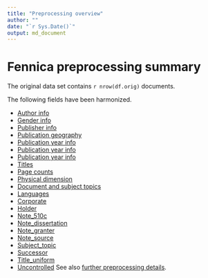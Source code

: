 ```yaml
---
title: "Preprocessing overview"
author: ""
date: "`r Sys.Date()`"
output: md_document
---
```




# Fennica preprocessing summary

The original data set contains `r nrow(df.orig)` documents.

The following fields have been harmonized.

  * [Author info](author_name.md)
  * [Gender info](gender.md)
  * [Publisher info](publisher.md)
  * [Publication geography](publication_place.md)
  * [Publication year info](publication_time.md)
  * [Publication year info](publication_frequency.md)
  * [Publication year info](publication_interval.md)  
  * [Titles](title.md)  
  * [Page counts](pagecount.md)
  * [Physical dimension](dimension.md)    
  * [Document and subject topics](topic.md)
  * [Languages](language.md)
  * [Corporate](corporate.md)
  * [Holder](holder.md)
  * [Note_510c](note_510c.md)
  * [Note_dissertation](note_dissertation.md)
  * [Note_granter](note_granter.md)
  * [Note_source](note_source.md)
  * [Subject_topic](subject_topic.md)
  * [Successor](successor.md)
  * [Title_uniform](title_uniform.md)
  * [Uncontrolled](uncontrolled.md)
See also [further preprocessing details](details.Rmd).

